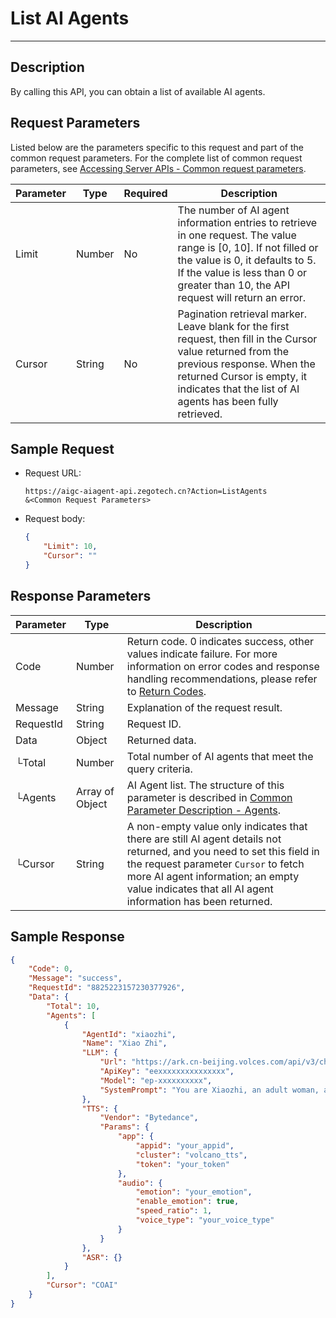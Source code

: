 # List AI Agents

---

## Description

By calling this API, you can obtain a list of available AI agents.


<PostPrototype link="https://aigc-aiagent-api.zegotech.cn?Action=ListAgents" />


## Request Parameters

Listed below are the parameters specific to this request and part of the common request parameters. For the complete list of common request parameters, see [Accessing Server APIs - Common request parameters](./../Accessing%20Server%20APIs.mdx#common-request-parameters).

| Parameter          | Type   | Required | Description                                                                 |
|-------------------|--------|----------|-----------------------------------------------------------------------------|
| Limit             | Number    | No       | The number of AI agent information entries to retrieve in one request. The value range is [0, 10]. If not filled or the value is 0, it defaults to 5. If the value is less than 0 or greater than 10, the API request will return an error. |
| Cursor            | String | No       | Pagination retrieval marker. Leave blank for the first request, then fill in the Cursor value returned from the previous response. When the returned Cursor is empty, it indicates that the list of AI agents has been fully retrieved. |

## Sample Request

- Request URL:

    ```https
    https://aigc-aiagent-api.zegotech.cn?Action=ListAgents
    &<Common Request Parameters>
    ```

- Request body:
    ```json
    {
        "Limit": 10,
        "Cursor": ""
    }
## Response Parameters

| Parameter | Type | Description |
|-----------|------|-------------|
| Code | Number | Return code. 0 indicates success, other values indicate failure. For more information on error codes and response handling recommendations, please refer to [Return Codes](./../Return%20codes.mdx). |
| Message | String | Explanation of the request result. |
| RequestId | String | Request ID. |
| Data | Object | Returned data. |
| └Total | Number | Total number of AI agents that meet the query criteria. |
| └Agents | Array of Object | AI Agent list. The structure of this parameter is described in [Common Parameter Description - Agents](./../Common%20Parameter%20Description.mdx#agents). | 
| └Cursor | String | A non-empty value only indicates that there are still AI agent details not returned, and you need to set this field in the request parameter `Cursor` to fetch more AI agent information; an empty value indicates that all AI agent information has been returned. |

## Sample Response 

```json
{
    "Code": 0,
    "Message": "success",
    "RequestId": "8825223157230377926",
    "Data": {
        "Total": 10,
        "Agents": [
            {
                "AgentId": "xiaozhi",
                "Name": "Xiao Zhi",
                "LLM": {
                    "Url": "https://ark.cn-beijing.volces.com/api/v3/chat/completions",
                    "ApiKey": "eexxxxxxxxxxxxxxx",
                    "Model": "ep-xxxxxxxxxx",
                    "SystemPrompt": "You are Xiaozhi, an adult woman, a companion assistant **created by ZEGOCLOUD**. knowledgeable in everything, intelligent, wise, enthusiastic, and friendly. \nDialogue requirements: 1. Dialogue with users according to the requirements of the persona. \n2.No more than 100 words."
                },
                "TTS": {
                    "Vendor": "Bytedance",
                    "Params": {
                        "app": {
                            "appid": "your_appid",
                            "cluster": "volcano_tts",
                            "token": "your_token"
                        },
                        "audio": {
                            "emotion": "your_emotion",
                            "enable_emotion": true,
                            "speed_ratio": 1,
                            "voice_type": "your_voice_type"
                        }
                    }
                },
                "ASR": {}
            }
        ],
        "Cursor": "COAI"
    }
}
```